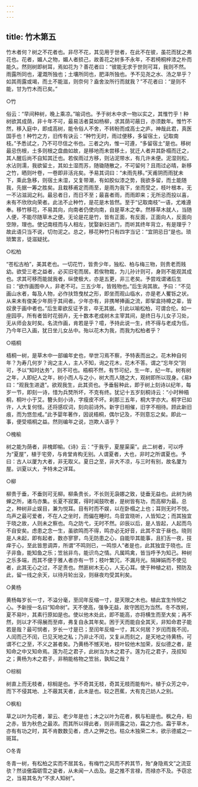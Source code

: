 ```yaml
---
---
---
```

title: 竹木第五
---





竹木者何？树之不花者也。非尽不花，其见用于世者，在此不在彼，虽花而犹之弗花也。花者，媚人之物，媚人者损己，故善花之树多不永年，不若椅桐梓漆之朴而能久。然则树即树耳，焉如花为？善花者曰：“彼能无求于世则可耳，我则不然。雨露所同也，灌溉所独也；土壤所同也，肥泽所独也。予不见尧之水、汤之旱乎？如其雨露或竭，而土不能滋，则奈何？盍舍汝所行而就我？”不花者曰：“是则不能，甘为竹木而已矣。”

○竹

俗云：“早间种树，晚上乘凉。”喻词也。予于树木中求一物以实之，其惟竹乎！种树欲其成荫，非十年不可，最易活者莫如杨柳，求其荫可蔽日，亦须数年。惟竹不然，移入庭中，即成高树，能令俗人不舍，不转盼而成高士之庐。神哉此君，真医国手也！种竹之方，旧传有诀云：“种竹无时，雨过便移，多留宿土，记取南枝。”予悉试之，乃不可尽信之书也。三者之内，惟一可遵，“多留宿土”是也。移树最忌伤根，土多则根之盘曲如故，是移地而未尝移土，犹迁人者并其卧榻而迁之，其人醒后尚不自知其迁也。若俟雨过方移，则沾泥带水，有几许未便。泥湿则松，水沾则濡，我欲留土，其如土湿而苏，随锄随散之，不可留何？且雨过必晴，新移之竹，晒则叶卷，一卷即非活兆矣。予易其词曰：“未雨先移。”天甫阴而雨犹未下，乘此急移，则宿土未湿，又复带潮，有如胶似漆之势，我欲多留，而土能随我，先据一筹之胜矣。且栽移甫定而雨至，是雨为我下，坐而受之，枝叶根本，无一不沾滋润之利。最忌者日，而日不至；最喜者雨，而雨即来；无所忌而投以喜，未有不欣欣向荣者。此法不止种竹，是花是木皆然。至于“记取南枝”一语，尤难遵奉。移竹移花，不易其向，向南者仍使向南，自是草木之幸。然移草木就人，当随人便，不能尽随草木之便。无论是花是竹，皆有正面，有反面，正面向人，反面向空隙，理也。使记南枝而与人相左，犹娶新妇进门，而听其终年背立，有是理乎？故此语只当不说，切勿泥之。总之，移花种竹只有四字当记：“宜阴忌日”是也。琐琐繁言，徒滋疑扰。

○松柏

“苍松古柏”，美其老也。一切花竹，皆贵少年，独松、柏与梅三物，则贵老而贱幼。欲受三老之益者，必买旧宅而居。若俟物栽，为儿孙计则可，身则不能观其成也。求其可移而能就我者，纵使极大，亦是五更，非三老矣。予尝戏谓诸后生曰：“欲作画图中人，非老不可。三五少年，皆贱物也。”后生询其故。予曰：“不见画山水者，每及人物，必作扶筇曳杖之形，即坐而观山临水，亦是老人矍铄之状。从来未有俊美少年厕于其间者。少年亦有，非携琴捧画之流，即挈盒持樽之辈，皆奴隶于画中者也。”后生辈欲反证予言，卒无其据。引此以喻松柏，可谓合伦。如一座园亭，所有者皆时花弱卉，无十数本老成树木主宰其间，是终日与儿女子习处，无从师会友时矣。名流作画，肯若是乎？噫，予持此说一生，终不得与老成为伍，乃今年已入画，犹日坐儿女丛中。殆以花木为我，而我为松柏者乎？

○梧桐

梧桐一树，是草木中一部编年史也，举世习焉不察，予特表而出之。花木种自何年？为寿几何岁？询之主人，主人不知，询之花木，花木不答。谓之“忘年交”则可，予以“知时达务”，则不可也。梧桐不然，有节可纪，生一年，纪一年。树有树之年，人即纪人之年，树小而人与之小，树大而人随之大，观树即所以现身。《易》曰：“观我生进退”。欲观我生，此其资也。予垂髫种此，即于树上刻诗以纪年，每岁一节，即刻一诗，惜为兵燹所坏，不克有终。犹记十五岁刻桐诗云：“小时种梧桐，桐叶小于艾。簪头刻小诗，字瘦皮不坏。刹那三五年，桐大字亦大。桐字已如许，人大复何怪。还将感叹词，刻向前诗外。新字日相催，旧字不相待。顾此新旧痕，而为悠忽戒。”此予婴年著作，因说梧桐，偶尔记及，不则意忘之矣。即此一事，便受梧桐之益。然则编年之说，岂欺人语乎？

○槐榆

树之能为荫者，非槐即榆。《诗》云：“于我乎，夏屋渠渠”。此二树者，可以呼为“夏屋”，植于宅旁，与肯堂肯构无别。人谓夏者，大也，非时之所谓夏也。予曰：古人以厦为大者，非无取义。夏日之至，非大不凉，与三时有别，故名厦为屋。训夏以大，予特未之详耳。

○柳

柳贵于垂，不垂则可无柳。柳条贵长，不长则无袅娜之致，徒垂无益也。此树为纳蝉之所，诸鸟亦集。长夏不寂寞，得时闻鼓吹者，是树皆有功，而高柳为最。总之，种树非止娱目，兼为悦耳。目有时而不娱，以在卧榻之上也；耳则无时不悦。鸟声之最可爱者，不在人之坐时，而偏在睡时。鸟音宜晓听，人皆知之；而其独宜于晓之故，人则未之察也。鸟之防弋，无时不然。卯辰以后，是人皆起，人起而鸟不自安矣。虑患之念一生，虽欲鸣而不得，鸣亦必无好音，此其不宜于昼也。晓则是人未起，即有起者，数亦寥寥，鸟无防患之心，自能毕其能事，且扪舌一夜，技痒于心，至此皆思调弄，所谓“不鸣则已，一鸣惊人”者是也，此其独宜于晓也。庄子非鱼，能知鱼之乐；笠翁非鸟，能识鸟之情。凡属鸣禽，皆当呼予为知己。种树之乐多端，而其不便于雅人者亦有一节；枝叶繁冗，不漏月光。隔婵娟而不使见者，此其无心之过，不足责也。然匪树木无心，人无心耳。使于种植之初，预防及此，留一线之余天，以待月轮出没，则昼夜均受其利矣。

○黄杨

黄杨每岁长一寸，不溢分毫，至闰年反缩一寸，是天限之木也。植此宜生怜悯之心。予新授一名曰“知命树”。天不使高，强争无益，故守困厄为当然。冬不改柯，夏不易叶，其素行原如是也。使以他木处此，即不能高，亦将横生而至大矣；再不然，则以才不得展而至瘁，弗复自永其年矣。困于天而能自全其天，非知命君子能若是哉？最可悯者，岁长一寸是已；至闰年反缩一寸，其义何居？岁闰而我不闰，人闰而己不闰，已见天地之私；乃非止不闰，又复从而刻之，是天地之待黄杨，可谓不仁之至，不义之甚者矣。乃黄杨不憾天地，枝叶较他木加荣，反似德之者，是知命之中又知命焉。莲为花之君子，此树当为木之君子。莲为花之君子，茂叔知之；黄杨为木之君子，非稍能格物之笠翁，孰知之哉？

○棕榈

树直上而无枝者，棕榈是也。予不奇其无枝，奇其无枝而能有叶。植于众芳之中，而下不侵其地、上不蔽其天者，此木是也。较之芭蕉，大有克己妨人之别。

○枫桕

草之以叶为花者，翠云、老少年是也；木之以叶为花者，枫与桕是也。枫之舟，桕之赤，皆为秋色之最浓。而其所以得此者，则非雨露之功，霜之力也。霜于草木，亦有有功之时，其不肯数数见者，虑人之狎之也。枯众木独荣二木，欲示德威之一斑耳。

○冬青

冬青一树，有松柏之实而不居其名，有梅竹之风而不矜其节，殆“身隐焉文”之流亚欤？然谈傲霜砺雪之姿者，从未闻一人齿及。是之推不言禄，而禄亦不及。予窃忿之，当易其名为“不求人知树”。